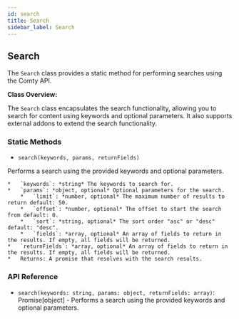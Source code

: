 ```yaml
---
id: search
title: Search
sidebar_label: Search
---
```


## Search

The `Search` class provides a static method for performing searches using the Comty API.

**Class Overview:**

The `Search` class encapsulates the search functionality, allowing you to search for content using keywords and optional parameters. It also supports external addons to extend the search functionality.

### Static Methods

*   `search(keywords, params, returnFields)`

Performs a search using the provided keywords and optional parameters.

    *   `keywords`: *string* The keywords to search for.
    *   `params`: *object, optional* Optional parameters for the search.
        *   `limit`: *number, optional* The maximum number of results to return default: 50.
        *   `offset`: *number, optional* The offset to start the search from default: 0.
        *   `sort`: *string, optional* The sort order "asc" or "desc" default: "desc".
        *   `fields`: *array, optional* An array of fields to return in the results. If empty, all fields will be returned.
    *   `returnFields`: *array, optional* An array of fields to return in the results. If empty, all fields will be returned.
    *   Returns: A promise that resolves with the search results.

### API Reference

*   `search(keywords: string, params: object, returnFields: array)`: Promise[object] - Performs a search using the provided keywords and optional parameters.
